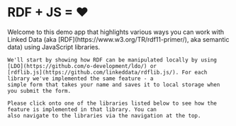 
<h1 className="title" style={{display: "flex", gap: "0.25rem", alignItems: "center"}}>
    <span>RDF + JS = </span>
    <GiCrownedHeart style={{fill: "red"}}>&#10084;</GiCrownedHeart>
</h1>

<Content>
    Welcome to this demo app that highlights various ways you can work with Linked Data (aka
    [RDF](https://www.w3.org/TR/rdf11-primer/), aka semantic data) using JavaScript libraries.

    We'll start by showing how RDF can be manipulated locally by using [LDO](https://github.com/o-development/ldo/) or
    [rdflib.js](https://github.com/linkeddata/rdflib.js/). For each library we've implemented the same feature - a
    simple form that takes your name and saves it to local storage when you submit the form.

    Please click onto one of the libraries listed below to see how the feature is implemented in that library. You can
    also navigate to the libraries via the navigation at the top.
</Content>